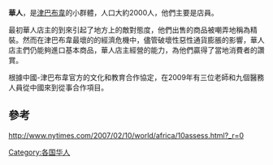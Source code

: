 '''華人'''，是[[津巴布韋|津巴布韋]]的小群體，人口大約2000人，他們主要是店員。

最初華人店主的到來引起了地方上的敵對態度，他們出售的商品被嘲弄地稱為精裝。然而在津巴布韋最壞的的經濟危機中，儘管破壞性惡性通貨膨脹的影響，華人店主們仍能夠進口基本商品，華人店主經營的能力，為他們贏得了當地消費者的讚賞。

根據中國-津巴布韋官方的文化和教育合作協定，在2009年有三位老師和九個醫務人員從中國來到從事合作項目。

==參考==
http://www.nytimes.com/2007/02/10/world/africa/10assess.html?_r=0 {{Wayback|url=http://www.nytimes.com/2007/02/10/world/africa/10assess.html?_r=0 |date=20190504182527 }}
{{華人}}
[[Category:各国华人|Category:各国华人]]